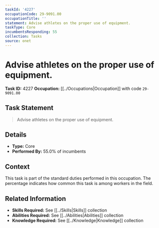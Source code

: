 ```yaml
---
taskId: '4227'
occupationCode: 29-9091.00
occupationTitle: ''
statement: Advise athletes on the proper use of equipment.
taskType: Core
incumbentsResponding: 55
collection: Tasks
source: onet
---
```

# Advise athletes on the proper use of equipment.

**Task ID:** 4227
**Occupation:** [[../Occupations|Occupation]] with code `29-9091.00`

## Task Statement

> Advise athletes on the proper use of equipment.

## Details

- **Type:** Core
- **Performed By:** 55.0% of incumbents

## Context

This task is part of the standard duties performed in this occupation. The percentage indicates how common this task is among workers in the field.

## Related Information

- **Skills Required:** See [[../Skills|Skills]] collection
- **Abilities Required:** See [[../Abilities|Abilities]] collection
- **Knowledge Required:** See [[../Knowledge|Knowledge]] collection
